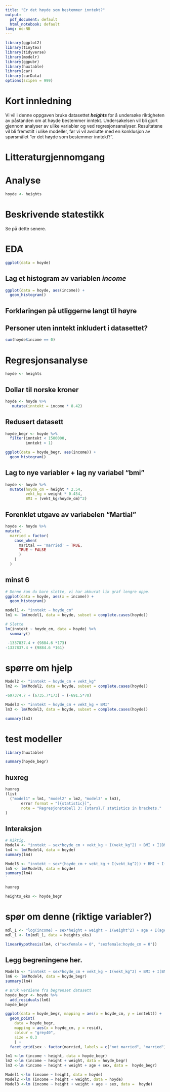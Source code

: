 ```yaml
---
title: "Er det høyde som bestemmer inntekt?"
output:
  pdf_document: default
  html_notebook: default
lang: no-NB
---
```



```r
library(ggplot2)
library(tinytex)
library(tidyverse)
library(modelr)
library(ggpubr)
library(huxtable)
library(car)
library(carData)
options(scipen = 999)
```

# Kort innledning

Vi vil i denne oppgaven bruke datasettet ***heights*** for å undersøke
riktigheten av påstanden om at høyde bestemmer inntekt. Undersøkelsen
vil bli gjort gjennom analyser av ulike variabler og ved
regresjonsanalyser. Resultatene vil bli fremstilt i ulike modeller, før
vi vil avslutte med en konklusjon av spørsmålet "er det høyde som
bestemmer inntekt?".

# Litteraturgjennomgang

# Analyse

```r
hoyde <- heights
```

# Beskrivende statestikk

Se på dette senere.

# EDA

```r
ggplot(data = hoyde)
```


## Lag et histogram av variablen *income*

```r
ggplot(data = hoyde, aes(income)) +
  geom_histogram()
```

## Forklaringen på utliggerne langt til høyre

## Personer uten inntekt inkludert i datasettet?

```r
sum(hoyde$income == 0)
```

# Regresjonsanalyse

```r
hoyde <- heights
```

## Dollar til norske kroner 

```r
hoyde <- hoyde %>% 
   mutate(inntekt = income * 8.42)

```


## Redusert datasett

```r
hoyde_begr <- hoyde %>%  
  filter(inntekt < 1500000,
         inntekt > 1)
```

```r
ggplot(data = hoyde_begr, aes(income)) +
  geom_histogram()
```


## Lag to nye variabler + lag ny variabel "bmi"

```r
hoyde <- hoyde %>% 
  mutate(hoyde_cm = height * 2.54,
         vekt_kg = weight * 0.454,
         BMI = (vekt_kg/hoyde_cm)^2)
```

## Forenklet utgave av variabelen "Martial"

```r
hoyde <- hoyde %>% 
mutate(
  married = factor(
    case_when(
      marital == 'married' ~ TRUE,
      TRUE ~ FALSE
      )
    )
  )
```

## minst 6

```r
# Denne kan du bare slette, vi har akkurat lik graf lengre oppe.
ggplot(data = hoyde, aes(x = income)) + 
  geom_histogram()
```

```r
model1 <- "inntekt ~ hoyde_cm"
lm1 <- lm(model1, data = hoyde, subset = complete.cases(hoyde)) 
```

```r
# Slette
lm(inntekt ~ hoyde_cm, data = hoyde) %>% 
  summary()
```

```r
 -1337837.4 + (9884.6 *173)
-1337837.4 + (9884.6 *161)
```

# spørre om hjelp

```r
Model2 <- "inntekt ~ hoyde_cm + vekt_kg" 
lm2 <- lm(Model2, data = hoyde, subset = complete.cases(hoyde))
```


```r
-697374.7 + (6735.7*173) + (-691.5*70)
```

```r
Model3 <- "inntekt ~ hoyde_cm + vekt_kg + BMI" 
lm3 <- lm(Model3, data = hoyde, subset = complete.cases(hoyde))
```

```r
summary(lm3)
```




# test modeller

```r
library(huxtable)
```


```r
summary(hoyde_begr)
```

## huxreg

```r
huxreg 
(list
  ("model1" = lm1, "model2" = lm2, "model3" = lm3),
       error format = "[{statistic}]",
       note = "Regresjonstabell 3: {stars}.T statistics in brackets."
)
```


## Interaksjon 

```r
# Riktig, 
Model4 <- "inntekt ~ sex*hoyde_cm + vekt_kg + I(vekt_kg^2) + BMI + I(BMI^2)"
lm4 <- lm(Model4, data = hoyde)
summary(lm4)
```

```r
Model5 <- "inntekt ~ sex*(hoyde_cm + vekt_kg + I(vekt_kg^2)) + BMI + I(BMI^2)"
lm5 <- lm(Model5, data = hoyde)
summary(lm4)
`
```


```r
huxreg
```



```r
heights_eks <- hoyde_begr
```

# spør om denne (riktige variabler?)

```r
mdl_1 <- "log(income) ~ sex*height + weight + I(weight^2) + age + I(age^2)"
mdl_1 <- lm(mdl_1, data = heights_eks)
```





```r
linearHypothesis(lm4, c("sexfemale = 0", "sexfemale:hoyde_cm = 0"))
```

## Legg begreningene her.

```r
Model6 <- "inntekt ~ sex*hoyde_cm + vekt_kg + I(vekt_kg^2) + BMI + I(BMI^2)"
lm6 <- lm(Model4, data = hoyde_begr)
summary(lm4)
```




```r
# Bruk verdiene fra begrenset datasett
hoyde_begr <- hoyde %>% 
  add_residuals(lm6)
hoyde_begr
```













```r
ggplot(data = hoyde_begr, mapping = aes(x = hoyde_cm, y = inntekt)) +
  geom_point(
    data = hoyde_begr, 
    mapping = aes(x = hoyde_cm, y = resid),
    colour = "grey40",
    size = 0.3
    ) + 
  facet_grid(sex ~ factor(married, labels = c("not married", "married")))
```







```r
lm1 <-lm (income ~ height, data = hoyde_begr)
lm2 <-lm (income ~ height + weight, data = hoyde_begr)
lm3 <-lm (income ~ height + weight + age + sex, data =  hoyde_begr)
```

```r
Model1 <-lm (income ~ height, data = hoyde)
Model2 <-lm (income ~ height + weight, data = hoyde)
Model3 <-lm (income ~ height + weight + age + sex, data =  hoyde)
```